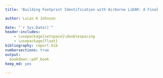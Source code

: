 ```yaml
---
title: 'Building Footprint Identification with Airborne LiDAR: A Final Project for FOR 796'

author: Lucas K Johnson
  
date: "`r Sys.Date()`"
header-includes:
    - \usepackage{setspace}\doublespacing
    - \usepackage{float}
bibliography: report.bib
numbersections: true
output:
  bookdown::pdf_book
keep_md: yes
                        
---
```

